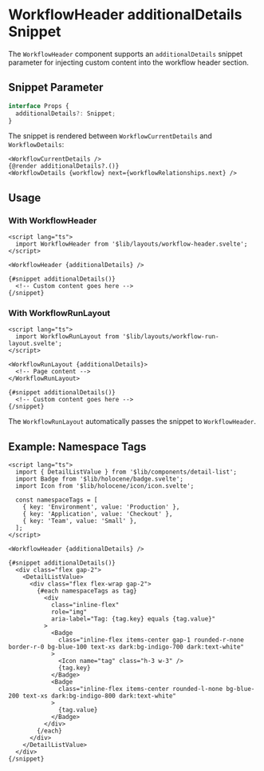 

<Meta of={WorkflowHeaderStories} />

# WorkflowHeader additionalDetails Snippet

The `WorkflowHeader` component supports an `additionalDetails` snippet parameter for injecting custom content into the workflow header section.

## Snippet Parameter

```typescript
interface Props {
  additionalDetails?: Snippet;
}
```

The snippet is rendered between `WorkflowCurrentDetails` and `WorkflowDetails`:

```svelte
<WorkflowCurrentDetails />
{@render additionalDetails?.()}
<WorkflowDetails {workflow} next={workflowRelationships.next} />
```

## Usage

### With WorkflowHeader

```svelte
<script lang="ts">
  import WorkflowHeader from '$lib/layouts/workflow-header.svelte';
</script>

<WorkflowHeader {additionalDetails} />

{#snippet additionalDetails()}
  <!-- Custom content goes here -->
{/snippet}
```

### With WorkflowRunLayout

```svelte
<script lang="ts">
  import WorkflowRunLayout from '$lib/layouts/workflow-run-layout.svelte';
</script>

<WorkflowRunLayout {additionalDetails}>
  <!-- Page content -->
</WorkflowRunLayout>

{#snippet additionalDetails()}
  <!-- Custom content goes here -->
{/snippet}
```

The `WorkflowRunLayout` automatically passes the snippet to `WorkflowHeader`.

## Example: Namespace Tags

```svelte
<script lang="ts">
  import { DetailListValue } from '$lib/components/detail-list';
  import Badge from '$lib/holocene/badge.svelte';
  import Icon from '$lib/holocene/icon/icon.svelte';

  const namespaceTags = [
    { key: 'Environment', value: 'Production' },
    { key: 'Application', value: 'Checkout' },
    { key: 'Team', value: 'Small' },
  ];
</script>

<WorkflowHeader {additionalDetails} />

{#snippet additionalDetails()}
  <div class="flex gap-2">
    <DetailListValue>
      <div class="flex flex-wrap gap-2">
        {#each namespaceTags as tag}
          <div
            class="inline-flex"
            role="img"
            aria-label="Tag: {tag.key} equals {tag.value}"
          >
            <Badge
              class="inline-flex items-center gap-1 rounded-r-none border-r-0 bg-blue-100 text-xs dark:bg-indigo-700 dark:text-white"
            >
              <Icon name="tag" class="h-3 w-3" />
              {tag.key}
            </Badge>
            <Badge
              class="inline-flex items-center rounded-l-none bg-blue-200 text-xs dark:bg-indigo-800 dark:text-white"
            >
              {tag.value}
            </Badge>
          </div>
        {/each}
      </div>
    </DetailListValue>
  </div>
{/snippet}
```
